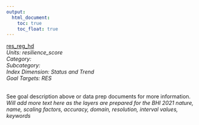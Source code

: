 ```yaml
---
output:
  html_document:
    toc: true
    toc_float: true
---
```


[res_reg_hd](https://github.com/OHI-Baltic/bhi-prep/blob/master/layers/res_reg_hd_bhi2015.csv)\
*Units: resilience_score*\
*Category:*\
*Subcategory:*\
*Index Dimension: Status and Trend*\
*Goal Targets: RES*\
<br>

See goal description above or data prep documents for more information.\
*Will add more text here as the layers are prepared for the BHI 2021*
*nature, name, scaling factors, accuracy, domain, resolution, interval values, keywords*



<br>

